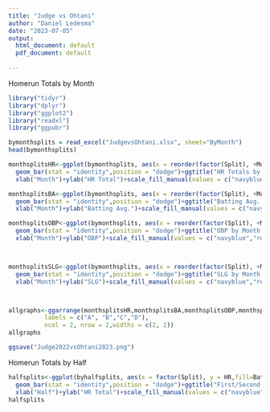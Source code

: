 ---
title: "Judge vs Ohtani"
author: "Daniel Ledesma"
date: "2023-07-05"
output:
  html_document: default
  pdf_document: default
  
---

Homerun Totals by Month

```{r fig.width=15 , fig.height= 10}

library("tidyr")
library("dplyr")
library("ggplot2")
library("readxl")
library("ggpubr")

bymonthsplits = read_excel("JudgevsOhtani.xlsx", sheet="ByMonth") 
head(bymonthsplits)

monthsplitsHR<-ggplot(bymonthsplits, aes(x = reorder(factor(Split), +MonthIndex), y = HR,fill=Batter)) + 
  geom_bar(stat = "identity",position = "dodge")+ggtitle("HR Totals by Month: \nJudge (2022) vs Ohtani (2023)")+geom_text(aes(label=HR),vjust=-.5, hjust=0.5, size=3.5,position = position_dodge(width = 1))+
  xlab("Month")+ylab("HR Total")+scale_fill_manual(values = c("navyblue","red"))

monthsplitsBA<-ggplot(bymonthsplits, aes(x = reorder(factor(Split), +MonthIndex), y = BA,fill=Batter)) + 
  geom_bar(stat = "identity",position = "dodge")+ggtitle("Batting Avg. by Month: \nJudge (2022) vs Ohtani (2023)")+geom_text(aes(label=BA),vjust=-.5, hjust=0.5, size=3.5,position = position_dodge(width = 1))+
  xlab("Month")+ylab("Batting Avg.")+scale_fill_manual(values = c("navyblue","red"))

monthsplitsOBP<-ggplot(bymonthsplits, aes(x = reorder(factor(Split), +MonthIndex), y = OBP,fill=Batter)) + 
  geom_bar(stat = "identity",position = "dodge")+ggtitle("OBP by Month: \nJudge (2022) vs Ohtani (2023)")+geom_text(aes(label=OBP),vjust=-.5, hjust=0.5, size=3.5,position = position_dodge(width = 1))+
  xlab("Month")+ylab("OBP")+scale_fill_manual(values = c("navyblue","red"))



monthsplitsSLG<-ggplot(bymonthsplits, aes(x = reorder(factor(Split), +MonthIndex), y = SLG,fill=Batter)) + 
  geom_bar(stat = "identity",position = "dodge")+ggtitle("SLG by Month: \nJudge (2022) vs Ohtani (2023)")+geom_text(aes(label=SLG),vjust=-.5, hjust=0.5, size=3.5,position = position_dodge(width = 1))+
  xlab("Month")+ylab("SLG")+scale_fill_manual(values = c("navyblue","red"))



allgraphs<-ggarrange(monthsplitsHR,monthsplitsBA,monthsplitsOBP,monthsplitsSLG,
          labels = c("A", "B","C","D"),
          ncol = 2, nrow = 2,widths = c(2, 2))
allgraphs

ggsave("Judge2022vsOhtani2023.png")

```


Homerun Totals by Half

```{r}


halfsplits<-ggplot(byhalfsplits, aes(x = factor(Split), y = HR,fill=Batter)) + 
  geom_bar(stat = "identity",position = "dodge")+ggtitle("First/Second Half Splits: \nJudge (2022) vs Ohtani (2023)") +geom_text(aes(label=HR),vjust=-.5, hjust=0.5, size=3.5,position = position_dodge(width = 1))+
  xlab("Half")+ylab("HR Total")+scale_fill_manual(values = c("navyblue","red"))
halfsplits

```



